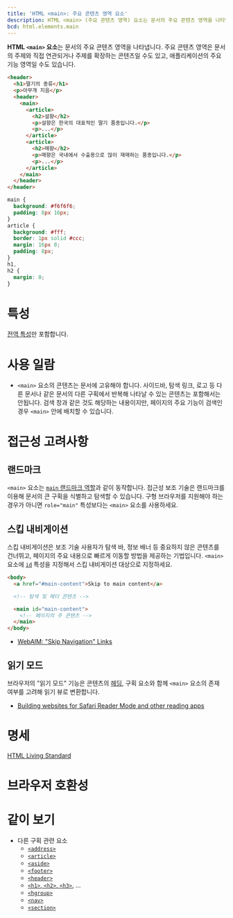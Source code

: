 ```yaml
---
title: 'HTML <main>: 주요 콘텐츠 영역 요소'
description: HTML <main> (주요 콘텐츠 영역) 요소는 문서의 주요 콘텐츠 영역을 나타냅니다.
bcd: html.elements.main
---
```


**HTML `<main>` 요소**는 문서의 주요 콘텐츠 영역을 나타냅니다. 주요 콘텐츠 영역은 문서의 주제와 직접 연관되거나 주제를 확장하는 콘텐츠일 수도 있고, 애플리케이션의 주요 기능 영역일 수도 있습니다.

<HTMLDemo>

```html
<header>
  <h1>딸기의 종류</h1>
  <p>아무개 지음</p>
  <header>
    <main>
      <article>
        <h2>설향</h2>
        <p>설향은 한국의 대표적인 딸기 품종입니다.</p>
        <p>...</p>
      </article>
      <article>
        <h2>매향</h2>
        <p>매향은 국내에서 수출용으로 많이 재매하는 품종입니다.</p>
        <p>...</p>
      </article>
    </main>
  </header>
</header>
```

```css
main {
  background: #f6f6f6;
  padding: 8px 16px;
}
article {
  background: #fff;
  border: 1px solid #ccc;
  margin: 16px 0;
  padding: 8px;
}
h1,
h2 {
  margin: 0;
}
```

</HTMLDemo>

# 특성

[전역 특성](/docs/Web/HTML/Global_attributes)만 포함합니다.

# 사용 일람

- `<main>` 요소의 콘텐츠는 문서에 고유해야 합니다. 사이드바, 탐색 링크, 로고 등 다른 문서나 같은 문서의 다른 구획에서 반복해 나타날 수 있는 콘텐츠는 포함해서는 안됩니다. 검색 창과 같은 것도 해당하는 내용이지만, 페이지의 주요 기능이 검색인 경우 `<main>` 안에 배치할 수 있습니다.

# 접근성 고려사항

## 랜드마크

`<main>` 요소는 [`main` 랜드마크 역할](https://developer.mozilla.org/en-US/docs/Web/Accessibility/ARIA/Roles/Main_role)과 같이 동작합니다. 접근성 보조 기술은 랜드마크를 이용해 문서의 큰 구획을 식별하고 탐색할 수 있습니다. 구형 브라우저를 지원해야 하는 경우가 아니면 `role="main"` 특성보다는 `<main>` 요소를 사용하세요.

## 스킵 내비게이션

스킵 내비게이션은 보조 기술 사용자가 탐색 바, 정보 배너 등 중요하지 않은 콘텐츠를 건너뛰고, 페이지의 주요 내용으로 빠르게 이동할 방법을 제공하는 기법입니다. `<main>` 요소에 [`id`](https://developer.mozilla.org/ko/docs/Web/HTML/Global_attributes/id) 특성을 지정해서 스킵 내비게이션 대상으로 지정하세요.

```html
<body>
  <a href="#main-content">Skip to main content</a>

  <!-- 탐색 및 헤더 콘텐츠 -->

  <main id="main-content">
    <!-- 페이지의 주 콘텐츠 -->
  </main>
</body>
```

- [WebAIM: "Skip Navigation" Links](https://webaim.org/techniques/skipnav/)

## 읽기 모드

브라우저의 "읽기 모드" 기능은 콘텐츠의 [헤딩](./Heading_Elements), 구획 요소와 함께 `<main>` 요소의 존재 여부를 고려해 읽기 뷰로 변환합니다.

- [Building websites for Safari Reader Mode and other reading apps](https://medium.com/@mandy.michael/building-websites-for-safari-reader-mode-and-other-reading-apps-1562913c86c9)

# 명세

[HTML Living Standard](https://html.spec.whatwg.org/multipage/#the-main-element)

# 브라우저 호환성

<BrowserCompat data={props.bcd} />

# 같이 보기

- 다른 구획 관련 요소
  - [`<address>`](./address)
  - [`<article>`](./article)
  - [`<aside>`](./aside)
  - [`<footer>`](./footer)
  - [`<header>`](./header)
  - [`<h1>`, `<h2>`, `<h3>`](./Heading_Elements), ...
  - [`<hgroup>`](./hgroup)
  - [`<nav>`](./nav)
  - [`<section>`](./section)
